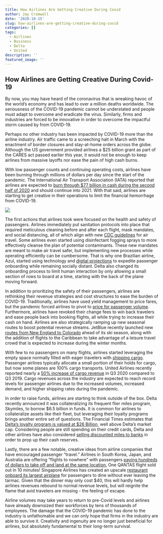 ```yaml
---
title: How Airlines Are Getting Creative During Covid
author: Jay Cromwell
date: '2020-10-15'
slug: how-airlines-are-getting-creative-during-covid
categories: []
tags:
  - Airlines
  - Business
  - Delta
  - United
description: ''
featured_image: ''
---
```


## How Airlines are Getting Creative During Covid-19

By now, you may have heard of the coronavirus that is wreaking havoc of the world's economy and has lead to over a million deaths worldwide. The seriousness of the COVID-19 pandemic cannot be understated and people must adapt to overcome and eradicate the virus. Similarly, firms and industries are forced to be innovative in order to overcome the impactful storm caused by from COVID-19.

Perhaps no other industry has been impacted by COVID-19 more than the airline industry. Air traffic came to a screeching halt in March with the enactment of border closures and stay-at-home orders across the globe. Although the US government provided airlines a $25 billion grant as part of the CARES act passed earlier this year, it would not be enough to keep airlines from massive layoffs nor ease the pain of high cash burns.

With low passenger counts and continuing operating costs, airlines have been burning through millions of dollars per day since the start of the pandemic. The International Air Transport Association (IATA) reported that airlines are expected to [burn through $77 billion in cash during the second half of 2020](https://www.iata.org/en/pressroom/pr/2020-10-06-01/) and should continue into 2021. With that said, airlines are starting to get creative in their operations to limit the financial hemorrhage from COVID-19.

![](/images/TSA.JPG)

The first actions that airlines took were focused on the health and safety of passengers. Airlines immediately put sanitation protocols into place that required meticulous cleaning before and after each flight, mask mandates, and social distancing, all of which align with new [CDC guidelines](https://www.cdc.gov/quarantine/air/managing-sick-travelers/ncov-airlines.html) for air travel. Some airlines even started using disinfectant fogging sprays to more effectively cleanse the plan of potential contaminants. These new mandates are meant to make air travel safer, but implementing new processes while operating efficiently can be cumbersome. That is why one Brazilian airline, Azul, started using technology and [digital projections](https://www.youtube.com/watch?v=nNCWLNrK-40&feature=youtu.be) to expedite passenger onboarding while remaining socially distant. Delta also changed its onboarding process to limit human interaction by only allowing a small section of rows to board at a time, starting with the back of the plane moving forward.

In addition to prioritizing the safety of their passengers, airlines are rethinking their revenue strategies and cost structures to ease the burden of COVID-19. Traditionally, airlines have used yield management to price fares, but the pandemic forced airlines to pivot to [price for passenger volume](https://www.cnbc.com/2020/09/23/airfares-airlines-arent-raising-prices-amid-covid-19-pandemic.html). Furthermore, airlines have revoked their change fees to win back travelers and ease people back into booking flights, all while trying to increase their cash on hand. Airlines are also strategically ramping up new seasonal routes to boost potential revenue streams. JetBlue recently launched new [routes from New England to Colorado](https://www-bizjournals-com.cdn.ampproject.org/c/s/www.bizjournals.com/newyork/news/2020/10/14/jetblue-adds-seasonal-flights-to-telluride-from-ny.amp.html) ahead of its ski season, along with the addition of flights to the Caribbean to take advantage of a leisure travel crowd that is expected to increase during the winter months.

With few to no passengers on many flights, airlines started leveraging the empty space normally filled with eager travelers with [shipping cargo](https://www.nytimes.com/2020/05/25/business/coronavirus-airlines-cargo-passengers.html). Passenger airlines typically allocate a small portion of their holds for cargo, but now some planes are 100% cargo transports. United Airlines recently reported nearly a [50% increase of cargo revenue](https://hub.united.com/2020-10-14-as-q3-ends-united-airlines-shifts-from-surviving-the-covid-19-crisis-to-positioning-to-lead-the-rebound-2648210545.html) in Q3 2020 compared to Q3 2019. Cargo revenues across the industry are expected to reach record levels for passenger airlines due to the increased volumes, increased demand, and higher shipping rates during the pandemic.

In order to raise funds, airlines are starting to think outside of the box. Delta recently announced it was collateralizing its frequent flier miles program, Skymiles, to borrow $6.5 billion in funds. It is common for airlines to collateralize assets like their fleet, but leveraging their loyalty programs brings another entire set of questions. The Financial Times estimates that [Delta's loyalty program is valued at $26 Billion](https://www.ft.com/content/1bb94ed9-90de-4f15-aee0-3bf390b0f85e), well above Delta’s market cap. Considering people are still spending on their credit cards, Delta and other airlines have also considered [selling discounted miles to banks](https://www.wsj.com/articles/united-delta-weigh-selling-miles-early-to-raise-cash-in-coronavirus-crisis-11586779535) in order to prop up their cash reserves.

Lastly, there are a few notable, creative ideas from airline companies that have encouraged passenger “travel.” Airlines in South Korea, Japan, and Australia are offering “flights to nowhere” with passengers [paying hundreds of dollars to take off and land at the same location.](https://www.wsj.com/articles/some-travelers-miss-flying-so-much-theyre-taking-planes-to-nowhere-11601227803) One QANTAS flight sold out in 10 minutes! Singapore Airlines has created an upscale [restaurant onboard its largest airplane](https://www.singaporeair.com/en_UK/sg/plan-travel/discover-your-sia/restaurant-a380-at-changi/) for passengers to dine without ever leaving the tarmac. Given that the dinner may only cost $40, this will hardly help airlines revenues rebound to normal revenue levels, but will reignite the flame that avid travelers are missing - the feeling of escape.

Airline volumes may take years to return to pre-Covid levels and airlines have already downsized their workforces by tens of thousands of employees. The damage that the COVID-19 pandemic has done to the industry is unfathomable and we can only hope that firms in the industry are able to survive it. Creativity and ingenuity are no longer just beneficial for airlines, but absolutely fundamental to their long-term survival.


